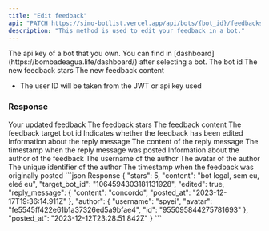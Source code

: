 ```yaml
---
title: "Edit feedback"
api: "PATCH https://simo-botlist.vercel.app/api/bots/{bot_id}/feedbacks"
description: "This method is used to edit your feedback in a bot."
---
```


<ParamField header="Authorization" type="string" placeholder="API KEY" required>
  The api key of a bot that you own. You can find in [dashboard](https://bombadeagua.life/dashboard/) after selecting a bot.
</ParamField>
<ParamField path="bot_id" type="string" required>
  The bot id
</ParamField>
<ParamField body="stars" type="number">
    The new feedback stars
</ParamField>
<ParamField body="content" type="string">
    The new feedback content
</ParamField>

- The user ID will be taken from the JWT or api key used

### Response

<ResponseField name="Feedback" type="object">
    Your updated feedback
    <Expandable>
        <ResponseField name="stars" type="number">
            The feedback stars
        </ResponseField>
        <ResponseField name="content" type="string">
            The feedback content
        </ResponseField>
        <ResponseField name="target_bot_id" type="string">
            The feedback target bot id
        </ResponseField>
        <ResponseField name="edited" type="boolean">
            Indicates whether the feedback has been edited
        </ResponseField>
        <ResponseField name="reply_message" type="object">
            Information about the reply message
            <Expandable>
                <ResponseField name="content" type="string">
                    The content of the reply message
                </ResponseField>
                <ResponseField name="posted_at" type="string">
                    The timestamp when the reply message was posted
                </ResponseField>
            </Expandable>
        </ResponseField>
        <ResponseField name="author" type="object">
            Information about the author of the feedback
            <Expandable>
                <ResponseField name="username" type="string">
                    The username of the author
                </ResponseField>
                <ResponseField name="avatar" type="string">
                    The avatar of the author
                </ResponseField>
                <ResponseField name="id" type="string">
                    The unique identifier of the author
                </ResponseField>
            </Expandable>
        </ResponseField>
        <ResponseField name="posted_at" type="string">
            The timestamp when the feedback was originally posted
        </ResponseField>
    </Expandable>
</ResponseField>

<ResponseExample>
```json Response
{
    "stars": 5,
    "content": "bot legal, sem eu, eleé eu",
    "target_bot_id": "1064594303181131928",
    "edited": true,
    "reply_message": {
      "content": "concordo",
      "posted_at": "2023-12-17T19:36:14.911Z"
    },
    "author": {
      "username": "spyei",
      "avatar": "fe5545ff422e61b1a37326ed5a9bfae4",
      "id": "955095844275781693"
    },
    "posted_at": "2023-12-12T23:28:51.842Z"
}
```
</ResponseExample>